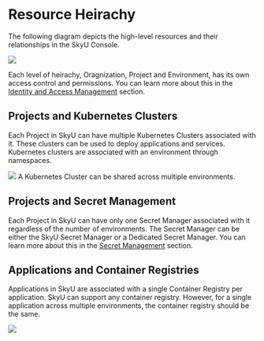 
# Resource Heirachy



The following diagram depicts the high-level resources and their relationships in the SkyU Console.


<Image src="/assets/images/docs/concepts/heirachy.png"   width={1000} height={500}  />


Each level of heirachy, Oragnization, Project and Environment, has its own access control and permissions. You can learn more about this in the [Identity and Access Management](/iam/introduction) section.


## Projects and Kubernetes Clusters

Each Project in SkyU can have multiple Kubernetes Clusters associated with it. These clusters can be used to deploy applications and services. Kubernetes clusters are associated with an environment through namespaces. 

<Image src="/assets/images/docs/concepts/environments-clusters.png"   width={1000} height={500}  />
 

<Callout type="info" >
A Kubernetes Cluster can be shared across multiple environments.
</Callout>

## Projects and Secret Management

Each Project in SkyU can have only one Secret Manager associated with it regardless of the number of environments. The Secret Manager can be either the SkyU Secret Manager or a Dedicated Secret Manager. You can learn more about this in the [Secret Management](/Concepts/secret-management.html) section.


## Applications and Container Registries

Applications in SkyU are associated with a single Container Registry per application. SkyU can support any container registry. However, for a single application across multiple environments, the container registry should be the same.

<Image src="/assets/images/docs/concepts/common-specific.png"   width={1000} height={500}  />
 